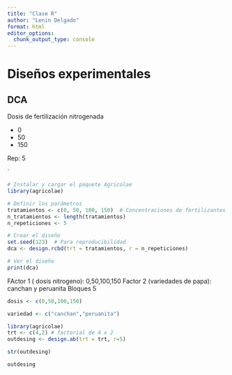 ```yaml
---
title: "Clase R"
author: "Lenin Delgado"
format: html
editor_options: 
  chunk_output_type: console
---
```


# Diseños experimentales

## DCA

Dosis de fertilización nitrogenada

- 0
- 50
- 150


Rep: 5

`
```r
# Instalar y cargar el paquete Agricolae
library(agricolae)

# Definir los parámetros
tratamientos <- c(0, 50, 100, 150)  # Concentraciones de fertilizantes
n_tratamientos <- length(tratamientos)
n_repeticiones <- 5

# Crear el diseño
set.seed(123)  # Para reproducibilidad
dca <- design.rcbd(trt = tratamientos, r = n_repeticiones)

# Ver el diseño
print(dca)
```

FActor 1 ( dosis nitrogeno): 0,50,100,150
Factor 2 (variedades de papa): canchan y peruanita
Bloques 5

```r
dosis <- c(0,50,100,150)

variedad <- c("canchan","peruanita")
```

```r
library(agricolae)
trt <- c(4,2) # factorial de 4 x 2
outdesing <- design.ab(trt = trt, r=5) 

str(outdesing)

outdesing
```



